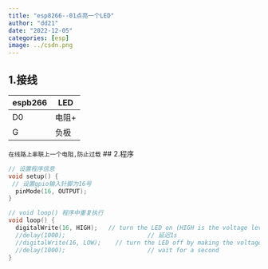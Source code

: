 ```yaml
---
title: "esp8266--01点亮一个LED"
author: "dd21"
date: "2022-12-05" 
categories: [esp]
image: ../csdn.png
---
```



## 1.接线

|espb266| LED |
|--|--|
|D0 | 电阻+ |
|G | 负极 |
`在线路上串联上一个电阻,防止过载`
## 2.程序

```c
// 设置程序信息
void setup() {
 // 设置gpio输入针脚为16号
  pinMode(16, OUTPUT);
}

// void loop() 程序中重复执行
void loop() {
  digitalWrite(16, HIGH);   // turn the LED on (HIGH is the voltage level)
  //delay(1000);                       // 延迟1s
  //digitalWrite(16, LOW);    // turn the LED off by making the voltage LOW
  //delay(1000);                       // wait for a second
}
```

